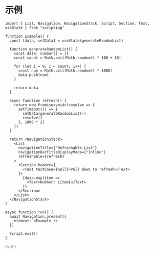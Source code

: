 # 示例

```tsx
import { List, Navigation, NavigationStack, Script, Section, Text, useState } from "scripting"

function Example() {
  const [data, setData] = useState(generateRandomList)

  function generateRandomList() {
    const data: number[] = []
    const count = Math.ceil(Math.random() * 100 + 10)

    for (let i = 0; i < count; i++) {
      const num = Math.ceil(Math.random() * 1000)
      data.push(num)
    }

    return data
  }

  async function refresh() {
    return new Promise<void>(resolve => {
      setTimeout(() => {
        setData(generateRandomList())
        resolve()
      }, 1000 * 2)
    })
  }

  return <NavigationStack>
    <List
      navigationTitle={"Refreshable List"}
      navigationBarTitleDisplayMode={"inline"}
      refreshable={refresh}
    >
      <Section header={
        <Text textCase={null}>Pull down to refresh</Text>
      }>
        {data.map(item =>
          <Text>Number: {item}</Text>
        )}
      </Section>
    </List>
  </NavigationStack>
}

async function run() {
  await Navigation.present({
    element: <Example />
  })

  Script.exit()
}

run()

```